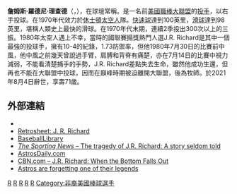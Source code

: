 {{noteTA
|1=zh-hans:詹姆斯;zh-hk:占士;zh-tw:詹姆斯;
}}

{{Infobox baseball biography
|name        = J·R·理察<br/>J.R. Richard
|image       = JR Richard.jpg
|image_size  =
|caption     = 2013年的理察
|position    = [[投手|投手]]
|bats        = 右
|throws      = 右
|birth_date  = {{Birth date|1950|3|7}}
|birth_place = {{USA}}[[路易斯安那州|路易斯安那州]][[維也納_(路易斯安那州)|維也納]]
|death_date  = {{Death date and age|2021|8|4|1950|3|7}}
|death_place = {{USA}}[[德克薩斯州|德克薩斯州]][[休士頓|休士頓]]
|debutleague = 美國職棒大聯盟
|debutdate   = 9月5日
|debutyear   = 1971年
|debutteam   = 休士頓太空人
|finalleague = 美國職棒大聯盟
|finaldate   = 7月14日
|finalyear   = 1980年
|finalteam   = 休士頓太空人
|statleague  = 美國職棒大聯盟
|stat1label  = 勝敗投數
|stat1value  = 107–71
|stat2label  = [[防禦率|防禦率]]
|stat2value  = 3.15
|stat3label  = [[三振|三振]]
|stat3value  = 1493
|teams=
* [[休士頓太空人|休士頓太空人]]（{{mlby|1971}}–{{mlby|1980}}）
|highlights=
* [[美國職棒大聯盟全明星賽|全明星賽]]（[[1980年美國職棒大聯盟全明星賽|1980年]]）
* [[美國職棒大聯盟勝投王|國聯防禦率王]]（1979年）
* 2×[[美國職棒大聯盟三振王|國聯三振王]]（1978年、1979年）
* [[休士頓太空人|休士頓太空人]]名人堂
|hoflink  = 美國國家棒球名人堂暨博物館
|hoftype  = 美國棒球名人堂
|hofdate  = 
|hofvote  = 
|hofmethod= 
}}

'''詹姆斯·羅德尼·理查德'''（{{lang-en|James Rodney Richard}}，{{bd|1950年|5月7日|2021年|8月4日|R}}），在球壇常稱{{lang|en|J.R. Richard}}。是一名前[[美國職棒大聯盟|美國職棒大聯盟]]的[[投手|投手]]，以右手投球。在1970年代效力於[[休士頓太空人|休士頓太空人]]隊。[[快速球|快速球]]達到100英里，[[滑球|滑球]]達到98英里，堪稱人類史上最快的滑球。在1970年代末期，連續2季投出300次以上的三振。1980年太空人遇上不幸，當時的國聯賽揚獎熱門人選J.R. Richard是其中一個最強的投球手，擁有10-4的紀錄，1.73防禦率，但他1980年7月30日的比賽前中風，他中風之前幾天曾說過手臂，肩膊和背脊有痛楚，亦在7月14日的比賽中視力減弱，不能看清楚捕手的手勢，J.R. Richard差點失去生命，雖然他成功生還，但再也不能在大聯盟中投球，因而在巔峰時期被迫離開大聯盟，後為牧師。於2021年8月4日辭世，享壽71歲。

== 外部連結 ==
* {{baseballstats|br=r/richaj.01 |fangraphs=1010913 |cube=R/J.R.-Richard }}
* [http://www.retrosheet.org/boxesetc/R/Prichj101.htm Retrosheet: J. R. Richard] {{Wayback|url=http://www.retrosheet.org/boxesetc/R/Prichj101.htm |date=20210815174037 }}
* [https://web.archive.org/web/20081107012137/http://www.baseballlibrary.com/baseballlibrary/ballplayers/R/Richard_JR.stm BaseballLibrary]
* [https://web.archive.org/web/20061123221149/http://www.sportingnews.com/archives/sports2000/players/172526.html ''The Sporting News'' – The tragedy of J.R. Richard: A story seldom told]
* [http://www.astrosdaily.com/files/team/richard/richard.html AstrosDaily.com] {{Wayback|url=http://www.astrosdaily.com/files/team/richard/richard.html |date=20201109042306 }}
* [http://www.cbn.com/entertainment/Sports/700club_jrrichards082605.aspx CBN.com – J.R. Richard: When the Bottom Falls Out] {{Wayback|url=http://www.cbn.com/entertainment/Sports/700club_jrrichards082605.aspx |date=20201029090159 }}
* [http://sports.espn.go.com/espn/page2/story?page=pearlman/070404&sportCat=mlb Astros are forgetting one of their legends] {{Wayback|url=http://sports.espn.go.com/espn/page2/story?page=pearlman%2F070404&sportCat=mlb |date=20150905212551 }}

[[Category:非洲裔美國人|R]]
[[Category:路易斯安那州人|R]]
[[Category:休士頓太空人隊球員|R]]
[[Category:國家聯盟防禦率王|R]]
[[Category:國家聯盟三振王|R]]
[[Category:非裔美國棒球選手|Category:非裔美國棒球選手]]